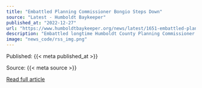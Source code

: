 ```yaml
---
title: "Embattled Planning Commissioner Bongio Steps Down"
source: "Latest - Humboldt Baykeeper"
published_at: "2022-12-27"
url: "https://www.humboldtbaykeeper.org/news/latest/1651-embattled-planning-commissioner-bongio-steps-down"
description: "Embattled longtime Humboldt County Planning Commissioner Alan Bongio, who was censured by the Board of Supervisors in September for comments widely construed as racist and biased while chairing a meeting in August, has stepped down.First District Supervisor Rex Bohn, who appointed Bongio to the commission and said in September he would not remove him from the post despite mounting pressure to do so, has indicated he intends to appoint Ivar Skavdal to the position.Last month, voters soundly ousted Bongio from the seat on the Humboldt Community Services District Board of Directors he'd held for 24 years, having taken it over from his father, Aldo Bongio, who held it for 34 years.&nbsp;Skavdal, a seventh-generation Humboldt County resident, is a registered civil engineer who attended Humboldt State and Chico State universities and resides in Ferndale. Formerly the CEO of Winzler &amp; Kelly Civil Engineering and president of GHD, Skavdal recently retired and \"would like to give back to the community that gave him his start,\" according to Bohn.Read More"
image: "news_code/rss_img.png"
---
```



  Published: {{< meta published_at >}}
  

  Source: {{< meta source >}}
  

  [Read full article]({{< meta url >}})
  

